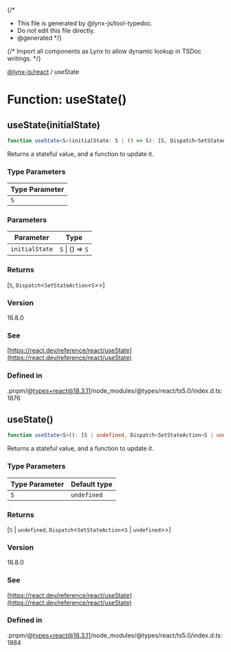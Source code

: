 {/*
* This file is generated by @lynx-js/tool-typedoc.
* Do not edit this file directly.
* @generated
*/}

{/* Import all components as Lynx to allow dynamic lookup in TSDoc writings. */}


[@lynx-js/react](/api/react/index.mdx) / useState

# Function: useState()

## useState(initialState)

```ts
function useState<S>(initialState: S | () => S): [S, Dispatch<SetStateAction<S>>]
```

Returns a stateful value, and a function to update it.

### Type Parameters

| Type Parameter |
| ------ |
| `S` |

### Parameters

| Parameter | Type |
| ------ | ------ |
| `initialState` | `S` \| () => `S` |

### Returns

[`S`, `Dispatch`\<`SetStateAction`\<`S`\>\>]

### Version

16.8.0

### See

[https://react.dev/reference/react/useState](https://react.dev/reference/react/useState)

### Defined in

.pnpm/@types+react@18.3.11/node\_modules/@types/react/ts5.0/index.d.ts:1876

## useState()

```ts
function useState<S>(): [S | undefined, Dispatch<SetStateAction<S | undefined>>]
```

Returns a stateful value, and a function to update it.

### Type Parameters

| Type Parameter | Default type |
| ------ | ------ |
| `S` | `undefined` |

### Returns

[`S` \| `undefined`, `Dispatch`\<`SetStateAction`\<`S` \| `undefined`\>\>]

### Version

16.8.0

### See

[https://react.dev/reference/react/useState](https://react.dev/reference/react/useState)

### Defined in

.pnpm/@types+react@18.3.11/node\_modules/@types/react/ts5.0/index.d.ts:1884
